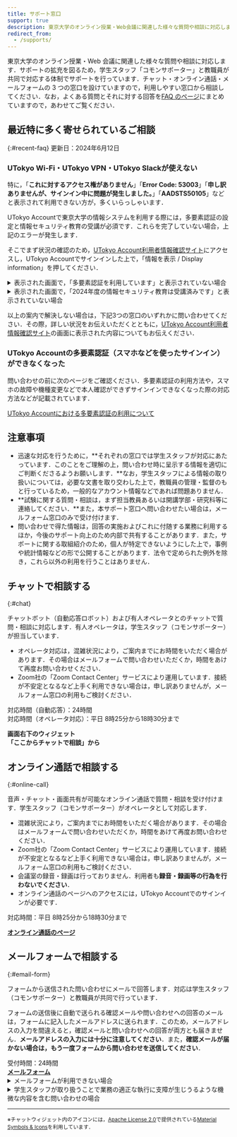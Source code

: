 ```yaml
---
title: サポート窓口
support: true
description: 東京大学のオンライン授業・Web会議に関連した様々な質問や相談に対応します．チャット・Zoom・メールフォームの3つの窓口を設けていますので，利用しやすい窓口から相談してください．
redirect_from:
  - /supports/
---
```


<Emergency />

東京大学のオンライン授業・Web 会議に関連した様々な質問や相談に対応します．サポートの拡充を図るため，学生スタッフ「コモンサポーター」と教職員が共同で対応する体制でサポートを行っています．チャット・オンライン通話・メールフォームの 3 つの窓口を設けていますので，利用しやすい窓口から相談してください．なお，よくある質問とそれに対する回答を[FAQ のページ](/faq/)にまとめていますので，あわせてご覧ください．

## 最近特に多く寄せられているご相談
{:#recent-faq}
更新日：2024年6月12日

### UTokyo Wi-Fi・UTokyo VPN・UTokyo Slackが使えない
特に，「**これに対するアクセス権がありません**」「**Error Code: 53003**」「**申し訳ありませんが、サインイン中に問題が発生しました。**」「**AADSTS50105**」などと表示されて利用できない方が，多くいらっしゃいます．

UTokyo Accountで東京大学の情報システムを利用する際には，多要素認証の設定と情報セキュリティ教育の受講が必須です．これらを完了していない場合，上記のエラーが発生します．

そこでまず状況の確認のため，[UTokyo Account利用者情報確認サイト](https://login.adm.u-tokyo.ac.jp/my/)にアクセスし，UTokyo Accountでサインインした上で，「情報を表示 / Display information」を押してください．

<details>
<summary>表示された画面で，「多要素認証を利用しています」と表示されていない場合</summary>
多要素認証が有効になっていないため，有効化してください．
- UTokyo Wi-Fi・UTokyo VPN・UTokyo Slackを利用しようとした際，「これに対するアクセス権がありません」「Error Code: 53003」などと表示されます．
- 初期設定方法は，以下をご参照ください．手順4まで行うことと，設定がシステム全体に反映されるまで最大約40分かかることに，ご注意ください．  
[UTokyo Account多要素認証の初期設定手順](/utokyo_account/mfa/initial/)
</details>

<details>
<summary>表示された画面で，「2024年度の情報セキュリティ教育は受講済みです」と表示されていない場合</summary>
情報セキュリティ教育の確認テストにまだ合格していないため，改めて受講してください．
- UTokyo Wi-Fi・UTokyo VPN・UTokyo Slackを利用しようとした際，「申し訳ありませんが、サインイン中に問題が発生しました。」「AADSTS50105」などと表示されます．
- 受講方法については，以下をご参照ください．確認テストには全問正解する必要がある点にご注意ください．  
[2024年度情報セキュリティ教育](https://univtokyo.sharepoint.com/sites/Security/SitePages/Information_Security_Education_2024.aspx)
</details>

以上の案内で解決しない場合は，下記3つの窓口のいずれかに問い合わせてください．その際，詳しい状況をお伝えいただくとともに，[UTokyo Account利用者情報確認サイト](https://login.adm.u-tokyo.ac.jp/my/)の画面に表示された内容についてもお伝えください．

### UTokyo Accountの多要素認証（スマホなどを使ったサインイン）ができなくなった
問い合わせの前に次のページをご確認ください．多要素認証の利用方法や，スマホの故障や機種変更などで本人確認ができずサインインできなくなった際の対応方法などが記載されています．

[UTokyo Accountにおける多要素認証の利用について](/utokyo_account/mfa/)


## 注意事項

- 迅速な対応を行うために，**それぞれの窓口では学生スタッフが対応にあたっています．このことをご理解の上，問い合わせ時に呈示する情報を適切にご判断くださるようお願いします．**なお，学生スタッフによる情報の取り扱いについては，必要な文書を取り交わした上で，教職員の管理・監督のもと行っているため，一般的なアカウント情報などであれば問題ありません．
- **試験に関する質問・相談は，まず担当教員あるいは開講学部・研究科等に連絡してください．**また，本サポート窓口へ問い合わせたい場合は，メールフォーム窓口のみで受け付けます．
- 問い合わせで得た情報は，回答の実施およびこれに付随する業務に利用するほか，今後のサポート向上のため内部で共有することがあります．また，サポートに関する取組紹介のため，個人が特定できないようにした上で，事例や統計情報などの形で公開することがあります．法令で定められた例外を除き，これら以外の利用を行うことはありません．

## チャットで相談する
{:#chat}

チャットボット（自動応答ロボット）および有人オペレータとのチャットで質問・相談に対応します．有人オペレータは，学生スタッフ（コモンサポーター）が担当しています．

- オペレータ対応は，混雑状況により，ご案内までにお時間をいただく場合があります．その場合はメールフォームで問い合わせいただくか，時間をあけて再度お問い合わせください．
- Zoom社の「Zoom Contact Center」サービスにより運用しています．接続が不安定となるなど上手く利用できない場合は，申し訳ありませんが，メールフォーム窓口の利用もご検討ください．

<div>対応時間（自動応答）：24時間</div>
<div>対応時間（オペレータ対応）：平日 8時25分から18時30分まで</div>

<b class="box center">画面右下のウィジェット<br />「ここからチャットで相談」から</b>

## オンライン通話で相談する
{:#online-call}

音声・チャット・画面共有が可能なオンライン通話で質問・相談を受け付けます．学生スタッフ（コモンサポーター）がオペレータとして対応します．

- 混雑状況により，ご案内までにお時間をいただく場合があります．その場合はメールフォームで問い合わせいただくか，時間をあけて再度お問い合わせください．
- Zoom社の「Zoom Contact Center」サービスにより運用しています．接続が不安定となるなど上手く利用できない場合は，申し訳ありませんが，メールフォーム窓口の利用もご検討ください．
- 会議室の録音・録画は行っておりません．利用者も**録音・録画等の行為を行わないでください**．
- オンライン通話のページへのアクセスには，UTokyo Accountでのサインインが必要です．

<div>対応時間：平日 8時25分から18時30分まで</div>

<b class="box center"><a href="https://login.adm.u-tokyo.ac.jp/support/">オンライン通話のページ</a></b>

## メールフォームで相談する
{:#email-form}

フォームから送信された問い合わせにメールで回答します．対応は学生スタッフ（コモンサポーター）と教職員が共同で行っています．

フォームの送信後に自動で送られる確認メールや問い合わせへの回答のメールは，フォームに記入したメールアドレスに送られます．このため，メールアドレスの入力を間違えると，確認メールと問い合わせへの回答が両方とも届きません．**メールアドレスの入力には十分に注意してください**．また，**確認メールが届かない場合は，もう一度フォームから問い合わせを送信してください**．

<div>受付時間：24時間</div>

<b class="box center">
    <a href="https://forms.gle/ASFmXTbgNwncrWL28">メールフォーム</a>
</b>

<details>
<summary>メールフォームが利用できない場合</summary>
メールフォームが利用できない（アクセスできない，送信できない）場合は，`contact@utelecon.zendesk.com` 宛にメールをお送りいただくこともできます．メールには以下の情報を含めてください．

- **氏名**
- **10桁の共通ID**（分からない場合は記載しなくても結構です）
- **所属学部・研究科等**
- **構成員分類**：以下から選択してください
    - 学生（新入生）
    - 学生（在学生）
    - 教員（常勤）
    - 教員（非常勤）
    - 職員
    - その他（具体的に記載してください）
- **学年・職名等**
- 問い合わせの内容：問い合わせの背景も含めて，なるべく詳しく記入してください．参考にした資料（Webサイトなど）があればそれも記入してください．何らかのトラブルであり，エラーメッセージなどが表示されている場合は，その正確な文面も含めてください．
- 「授業に入室できない」というトラブルの場合は，その授業の日付・時限・科目名・教員名を分かる範囲で記載してください．
</details>

<details>
<summary>学生スタッフが取り扱うことで業務の適正な執行に支障が生じうるような機微な内容を含む問い合わせの場合</summary>
学生スタッフが取り扱うことで業務の適正な執行に支障が生じうるような機微な内容を含む問い合わせは，以下のように専用フォームでの特別な対応を行います．

- 機微な内容として具体的には，**学生スタッフの中に当事者がいる可能性があり，かつ，当事者が取り扱うことにより問題が生じうる事項**を主に想定しています．例えば，問い合わせの入力内容に学生の成績の情報が含まれる場合などが当てはまります．
    - この条件に該当しない限り，個人のアカウントや連絡先などの情報・システム内で行った操作に関する情報・部局や研究室などの内部情報といった内容は，ここでいう機微なものには当たらないと想定しています．学生スタッフによる情報の取り扱いについては，必要な文書を取り交わした上で教職員の管理・監督のもと行っていますので，このような情報を取り扱うことは問題ありません．
- 専用フォームからの問い合わせは，通常の問い合わせと異なり，教職員のみで対応を行います．ただし，専用フォーム内で**問い合わせの中で機微な内容であると判断した部分とその理由**をお伺いしますので，その内容から問い合わせが機微なものには該当しないと考えられる場合，返信にて学生スタッフに対応を引き継いでよいか確認することがあります．
- 対応にあたる教職員の人数は限られています．そのため，回答までにかかる時間が通常の問い合わせよりも長くなり，**少なくとも数日程度かかる**ことをあらかじめご了承ください．

機微な内容を含まない問い合わせは，この専用フォームではなく，上の通常の問い合わせ用のメールフォームをご利用ください．

<b class="box center">
    <a href="https://forms.gle/taieQjW4JHyUzG6c7">メールフォーム（機微な内容を含む問い合わせ専用）</a>
</b>
</details>

---

<small>※チャットウィジェット内のアイコンには，<a href="https://www.apache.org/licenses/LICENSE-2.0">Apache License 2.0</a>で提供されている<a href="https://fonts.google.com/icons">Material Symbols & Icons</a>を利用しています．</small>
